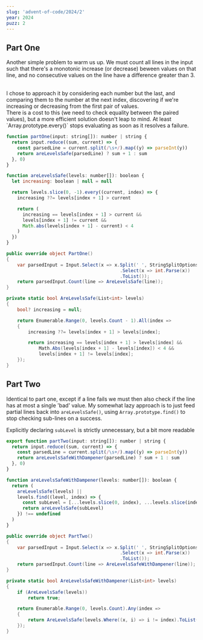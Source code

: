 ```yaml
---
slug: 'advent-of-code/2024/2'
year: 2024
puzz: 2
---
```


## Part One

Another simple problem to warm us up. We must count all lines in the input such that there's a monotonic increase (or decrease) beween values on that line,
and no consecutive values on the line have a difference greater than 3.

<br />
I chose to approach it by considering each number but the last, and comparing them
to the number at the next index, discovering if we're increasing or decreasing from
the first pair of values.
<br />
There is a cost to this (we need to check equality between the paired values), but
a more efficient solution doesn't leap to mind. At least `Array.prototype.every()`
stops evaluating as soon as it resolves a failure.

<CodeBox names="typescript|C#">

```js
function partOne(input: string[]): number | string {
  return input.reduce((sum, current) => {
    const parsedLine = current.split(/\s+/).map((y) => parseInt(y))
    return areLevelsSafe(parsedLine) ? sum + 1 : sum
  }, 0)
}

function areLevelsSafe(levels: number[]): boolean {
  let increasing: boolean | null = null

  return levels.slice(0, -1).every((current, index) => {
    increasing ??= levels[index + 1] > current

    return (
      increasing == levels[index + 1] > current &&
      levels[index + 1] != current &&
      Math.abs(levels[index + 1] - current) < 4
    )
  })
}
```

```csharp
public override object PartOne()
{
    var parsedInput = Input.Select(x => x.Split(' ', StringSplitOptions.RemoveEmptyEntries)
                                          .Select(x => int.Parse(x))
                                          .ToList());
    return parsedInput.Count(line => AreLevelsSafe(line));
}

private static bool AreLevelsSafe(List<int> levels)
{
    bool? increasing = null;

    return Enumerable.Range(0, levels.Count - 1).All(index =>
    {
        increasing ??= levels[index + 1] > levels[index];

        return increasing == levels[index + 1] > levels[index] &&
            Math.Abs(levels[index + 1] - levels[index]) < 4 &&
            levels[index + 1] != levels[index];
    });
}
```

</CodeBox>

## Part Two

Identical to part one, except if a line fails we must then also check if the line has at most a single 'bad' value. My somewhat lazy approach is to just feed partial lines back into `areLevelsSafe()`, using `Array.prototype.find()` to stop checking sub-lines on a success.

Explicitly declaring `subLevel` is strictly unnecessary, but a bit more readable

<CodeBox names="typescript|C#">

```js
export function partTwo(input: string[]): number | string {
  return input.reduce((sum, current) => {
    const parsedLine = current.split(/\s+/).map((y) => parseInt(y))
    return areLevelsSafeWithDampener(parsedLine) ? sum + 1 : sum
  }, 0)
}

function areLevelsSafeWithDampener(levels: number[]): boolean {
  return (
    areLevelsSafe(levels) ||
    levels.find((level, index) => {
      const subLevel = [...levels.slice(0, index), ...levels.slice(index + 1)]
      return areLevelsSafe(subLevel)
    }) !== undefined
  )
}
```

```csharp
public override object PartTwo()
{
    var parsedInput = Input.Select(x => x.Split(' ', StringSplitOptions.RemoveEmptyEntries)
                                          .Select(x => int.Parse(x))
                                          .ToList());
    return parsedInput.Count(line => AreLevelsSafeWithDampener(line));
}

private static bool AreLevelsSafeWithDampener(List<int> levels)
{
    if (AreLevelsSafe(levels))
        return true;

    return Enumerable.Range(0, levels.Count).Any(index =>
    {
        return AreLevelsSafe(levels.Where((x, i) => i != index).ToList());
    });
}
```

</CodeBox>
